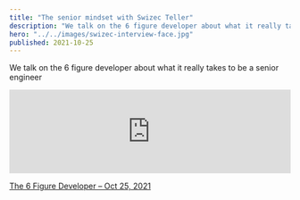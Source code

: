 ```yaml
---
title: "The senior mindset with Swizec Teller"
description: "We talk on the 6 figure developer about what it really takes to be a senior engineer"
hero: "../../images/swizec-interview-face.jpg"
published: 2021-10-25
---
```


We talk on the 6 figure developer about what it really takes to be a senior engineer

<iframe
  height="150px"
  width="100%"
  frameborder="no"
  scrolling="no"
  seamless
  src="https://6figuredev.com/?powerpress_pinw=2837-podcast"
></iframe>

[The 6 Figure Developer – Oct 25, 2021](https://6figuredev.com/podcast/episode-217-the-senior-mindset-with-swizec-teller/)
